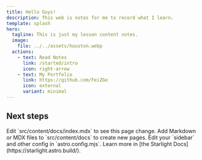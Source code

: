 ```yaml
---
title: Hello Guys!
description: This web is notes for me to record what I learn.
template: splash
hero:
  tagline: This is just my lesson content notes.
  image:
    file: ../../assets/houston.webp
  actions:
    - text: Read Notes
      link: /started/intro
      icon: right-arrow
    - text: My Portfolio
      link: https://github.com/FeiZGe
      icon: external
      variant: minimal
---
```



## Next steps

<CardGrid stagger>
	<Card title="Update content" icon="pencil">
		Edit `src/content/docs/index.mdx` to see this page change.
	</Card>
	<Card title="Add new content" icon="add-document">
		Add Markdown or MDX files to `src/content/docs` to create new pages.
	</Card>
	<Card title="Configure your site" icon="setting">
		Edit your `sidebar` and other config in `astro.config.mjs`.
	</Card>
	<Card title="Read the docs" icon="open-book">
		Learn more in [the Starlight Docs](https://starlight.astro.build/).
	</Card>
</CardGrid>
